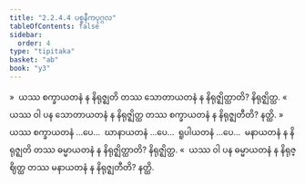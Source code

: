 ```yaml
---
title: "2.2.4.4 ပစ္စနီကပုဂ္ဂလ"
tableOfContents: false
sidebar:
  order: 4
type: "tipitaka"
basket: "ab"
book: "y3"
---
```



<DynamicBreadcrumb />

<Division number="160" book="y3" e="ch" v="33" p="148">

<Paragraph number="1301" book="y3">
»  ယဿ စက္ခာယတနံ န နိရုဇ္ဈတိ တဿ သောတာယတနံ န နိရုဇ္ဈိတ္ထာတိ? နိရုဇ္ဈိတ္ထ.
</Paragraph>

<Paragraph number="1302" book="y3">
«  ယဿ ဝါ ပန သောတာယတနံ န နိရုဇ္ဈိတ္ထ တဿ စက္ခာယတနံ န နိရုဇ္ဈတီတိ? နတ္ထိ.
</Paragraph>

<Paragraph number="1303" book="y3">
»  ယဿ စက္ခာယတနံ …ပေ…  ဃာနာယတနံ …ပေ…  ရူပါယတနံ …ပေ…  မနာယတနံ န နိရုဇ္ဈတိ တဿ ဓမ္မာယတနံ န နိရုဇ္ဈိတ္ထာတိ? နိရုဇ္ဈိတ္ထ.
</Paragraph>

<Paragraph number="1304" book="y3">
«  ယဿ ဝါ ပန ဓမ္မာယတနံ န နိရုဇ္ဈိတ္ထ တဿ မနာယတနံ န နိရုဇ္ဈတီတိ? နတ္ထိ.
</Paragraph>
</Division>